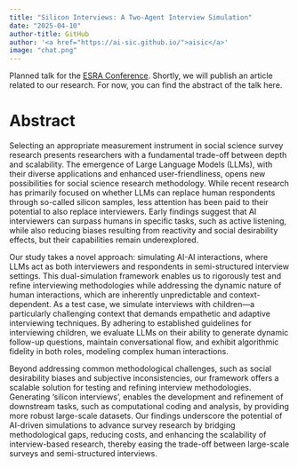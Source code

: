 ```yaml
---
title: "Silicon Interviews: A Two-Agent Interview Simulation"
date: "2025-04-10"
author-title: GitHub
author: '<a href="https://ai-sic.github.io/">aisic</a>'
image: "chat.png"
---
```


Planned talk for the [ESRA Conference](https://www.europeansurveyresearch.org/conf2025/prog.php?sess=54#362). Shortly, we will publish an article related to our research. For now, you can find the abstract of the talk here.

# Abstract

Selecting an appropriate measurement instrument in social science survey research presents researchers with a fundamental trade-off between depth and scalability. The emergence of Large Language Models (LLMs), with their diverse applications and enhanced user-friendliness, opens new possibilities for social science research methodology. While recent research has primarily focused on whether LLMs can replace human respondents through so-called silicon samples, less attention has been paid to their potential to also replace interviewers. Early findings suggest that AI interviewers can surpass humans in specific tasks, such as active listening, while also reducing biases resulting from reactivity and social desirability effects, but their capabilities remain underexplored.

Our study takes a novel approach: simulating AI-AI interactions, where LLMs act as both interviewers and respondents in semi-structured interview settings. This dual-simulation framework enables us to rigorously test and refine interviewing methodologies while addressing the dynamic nature of human interactions, which are inherently unpredictable and context-dependent. As a test case, we simulate interviews with children—a particularly challenging context that demands empathetic and adaptive interviewing techniques. By adhering to established guidelines for interviewing children, we evaluate LLMs on their ability to generate dynamic follow-up questions, maintain conversational flow, and exhibit algorithmic fidelity in both roles, modeling complex human interactions.

Beyond addressing common methodological challenges, such as social desirability biases  and subjective inconsistencies, our framework offers a scalable solution for testing and refining interview methodologies. Generating 'silicon interviews', enables the development and refinement of downstream tasks, such as computational coding and analysis, by providing more robust large-scale datasets.  Our findings underscore the potential of AI-driven simulations to advance survey research by bridging methodological gaps, reducing costs, and enhancing the scalability of interview-based research, thereby easing the trade-off between large-scale surveys and semi-structured interviews.
